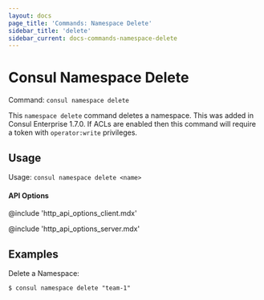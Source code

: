 ```yaml
---
layout: docs
page_title: 'Commands: Namespace Delete'
sidebar_title: 'delete'
sidebar_current: docs-commands-namespace-delete
---
```


# Consul Namespace Delete

<EnterpriseAlert product="consul" />

Command: `consul namespace delete`

This `namespace delete` command deletes a namespace. This was added in Consul Enterprise 1.7.0. If
ACLs are enabled then this command will require a token with `operator:write` privileges.

## Usage

Usage: `consul namespace delete <name>`

#### API Options

@include 'http_api_options_client.mdx'

@include 'http_api_options_server.mdx'

## Examples

Delete a Namespace:

```shell
$ consul namespace delete "team-1"
```
